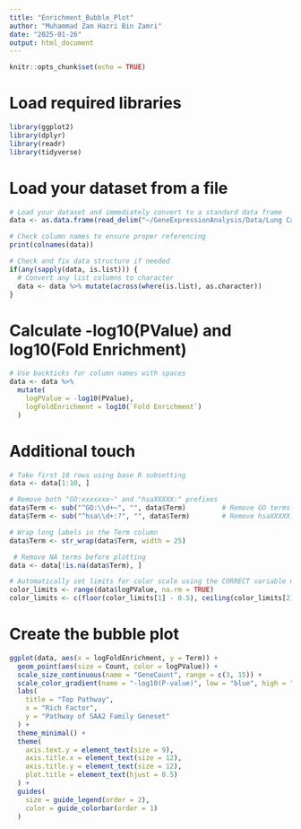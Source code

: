 ```yaml
---
title: "Enrichment_Bubble_Plot"
author: "Muhammad Zam Hazri Bin Zamri"
date: "2025-01-26"
output: html_document
---
```


```r
knitr::opts_chunk$set(echo = TRUE)
```
# Load required libraries
```r
library(ggplot2)
library(dplyr)
library(readr)
library(tidyverse)
```
# Load your dataset from a file
```r
# Load your dataset and immediately convert to a standard data frame
data <- as.data.frame(read_delim("~/GeneExpressionAnalysis/Data/Lung Cancer/KEGG.txt"))

# Check column names to ensure proper referencing
print(colnames(data))

# Check and fix data structure if needed
if(any(sapply(data, is.list))) {
  # Convert any list columns to character
  data <- data %>% mutate(across(where(is.list), as.character))
}
```
# Calculate -log10(PValue) and log10(Fold Enrichment)
```r
# Use backticks for column names with spaces
data <- data %>%
  mutate(
    logPValue = -log10(PValue),
    logFoldEnrichment = log10(`Fold Enrichment`)
  )
```
# Additional touch
```r
# Take first 10 rows using base R subsetting
data <- data[1:10, ]

# Remove both "GO:xxxxxxx~" and "hsaXXXXX:" prefixes
data$Term <- sub("^GO:\\d+~", "", data$Term)         # Remove GO terms
data$Term <- sub("^hsa\\d+:?", "", data$Term)        # Remove hsaXXXXX: prefixes

# Wrap long labels in the Term column
data$Term <- str_wrap(data$Term, width = 25)

 # Remove NA terms before plotting
data <- data[!is.na(data$Term), ]

# Automatically set limits for color scale using the CORRECT variable name
color_limits <- range(data$logPValue, na.rm = TRUE)
color_limits <- c(floor(color_limits[1] - 0.5), ceiling(color_limits[2] + 0.5))
```
# Create the bubble plot
```r
ggplot(data, aes(x = logFoldEnrichment, y = Term)) +
  geom_point(aes(size = Count, color = logPValue)) +
  scale_size_continuous(name = "GeneCount", range = c(3, 15)) +
  scale_color_gradient(name = "-log10(P-value)", low = "blue", high = "red", limits = color_limits) +
  labs(
    title = "Top Pathway",
    x = "Rich Factor",
    y = "Pathway of SAA2 Family Geneset"
  ) +
  theme_minimal() +
  theme(
    axis.text.y = element_text(size = 9),
    axis.title.x = element_text(size = 12),
    axis.title.y = element_text(size = 12),
    plot.title = element_text(hjust = 0.5)
  ) +
  guides(
    size = guide_legend(order = 2),
    color = guide_colorbar(order = 1)
  )
```